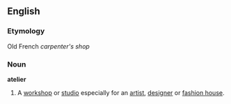 ==English==
===Etymology===
Old French ''carpenter's shop''
===Noun===
'''atelier'''
#A [[workshop]] or [[studio]] especially for an [[artist]], [[designer]] or [[fashion house]].